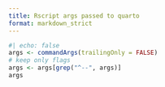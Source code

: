 ```yaml
---
title: Rscript args passed to quarto
format: markdown_strict
---
```


```r
#| echo: false
args <- commandArgs(trailingOnly = FALSE)
# keep only flags
args <- args[grep("^--", args)]
args
```
